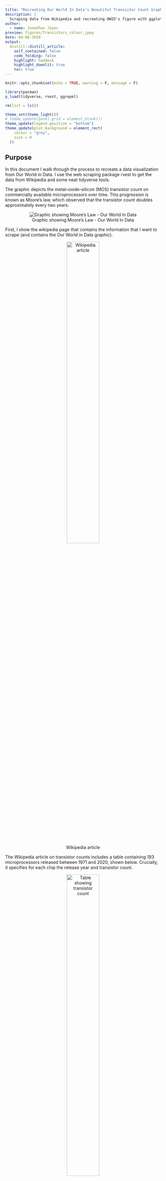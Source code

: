 ```yaml
---
title: "Recreating Our World In Data’s Beautiful Transistor Count Graphic"
description: |
  Scraping data from Wikipedia and recreating OWID's figure with ggplot2.
author:
  - name: Jonathan Jayes
preview: figures/Transistors_colour.jpeg
date: 04-08-2020
output:
  distill::distill_article:
    self_contained: false
    code_folding: false
    highlight: haddock
    highlight_downlit: true
    toc: true
---
```



```r
knitr::opts_chunk$set(echo = TRUE, warning = F, message = F)

library(pacman)
p_load(tidyverse, rvest, ggrepel)

rm(list = ls())

theme_set(theme_light())
# theme_update(panel.grid = element_blank())
theme_update(legend.position = "bottom")
theme_update(plot.background = element_rect(
    colour = "grey",
    size = 0
  ))

```


## Purpose

In this document I walk through the process to recreate a data visualization from Our World in Data. I use the web scraping package rvest to get the data from Wikipedia and some neat tidyverse tools.

The graphic depicts the metal–oxide–silicon (MOS) transistor count on commercially available microprocessors over time. This progression is known as Moore's law, which observed that the transistor count doubles approximately every two years.

<center>

![Graphic showing Moore's Law - Our World In Data](figures/Moore's_Law_Transistor_Count_1971-2018.png)

</center>

First, I show the wikipedia page that contains the information that I want to scrape (and contains the Our World in Data graphic).

<center>

![Wikipedia article](figures/transistor-count-wiki-page.png){#id .class width=50% height=50%}

</center>

The Wikipedia article on transistor counts includes a table containing 193 microprocessors released between 1971 and 2020, shown below. Crucially, it specifies for each chip the release year and transistor count.

<center>

![Table showing transistor count](figures/transistor-table.png){#id .class width=50% height=50%}

</center>

## Scraping

This chunk of code grabs the HTML of the Wikipedia page, selects all the tables on the page and saves the one we want to analyze as a tibble, a very handy dataframe alternative. Rvest's `html_table` function returns all of the elements of a web table, neat!

```r
url <- "https://en.wikipedia.org/wiki/Transistor_count"

html <- read_html(url)

html_nodeset <- html %>% 
  html_nodes("table")

df_transistors <- html_nodeset[[2]] %>% 
  html_table() %>% 
  as_tibble()
```

## Data processing

As visible in the screen capture of the table above, a few cells also hyper-link to sources for the stats. These square brackets prevent R from reading the column as a set of numbers, instead the cell contents are returned as characters.
In the chunk below I use readr's `parse_number` function to extract the numbers from each cell and store them as a double.

```r
df_transistors <- df_transistors %>% 
  janitor::clean_names() %>% 
  mutate(processor = str_squish(str_remove(processor, "\\(.*"))) %>% 
  mutate_at(c("mos_transistor_count", "date_ofintroduction", "mos_process_nm", "area_mm2"), parse_number)
```

## Data viz preparation

In this chunk I lump together the chip designers into the five largest groups and an 'other' category with forcats' `fct_lump` function. It returns these categories as factors. To make the graphic readable, I `sample` 50 of the processors from the table of 193 to annotate onto the plot I also store some graph labels.

```r
df_transistors %>% 
  count(designer, sort = T)

df_transistors <- df_transistors %>% 
  mutate(designer = fct_lump(designer, 5))

processor_labels <- sample(df_transistors$processor, 50)

title <- "Moore's Law"

subtitle <- "The number of transistors on integrated circuit chips (1971-2020)"

caption <- "Source: Wikipedia - Transistor Count: https://en.wikipedia.org/wiki/Transistor_count"
```

## Plotting 

Here I draw the graphic using ggplot2.

```r

# jpeg(
#     filename="C:/Users/User/Documents/Recon/jjayes_distill/_posts/2021-04-21-chips/figures/Transistors_colour.jpeg",
#     width=6,
#     height=4,
#     units="in",
#     res=1000)

df_transistors %>% 
  ggplot(aes(date_ofintroduction, mos_transistor_count)) +
  geom_smooth(group = 1, alpha = .1) +
  geom_point(aes(colour = designer, shape = designer), cex = 3) +
  geom_text_repel(data = df_transistors %>% 
                    filter(processor %in% processor_labels), 
                  aes(date_ofintroduction, mos_transistor_count, label = processor),
                  cex = 3, colour = "#505050") +
  scale_color_brewer(palette = "Dark2") +
  scale_shape_manual(values = seq(15,20, by = 1)) +
  scale_y_log10(labels = scales::comma_format()) +
  labs(x = "Year",
       y = "Transistor Count (log scale)",
       shape = "Chip Designer",
       colour = "Chip Designer",
       caption = caption,
       title = title,
       subtitle = subtitle)

# dev.off()

```

I include a smoothed line of best fit (with `geom_smooth`) below the points to show how progression in transistor count has slowed since 2005, despite the number of chips designed each year increasing.

I use `geom_text_repel` to prevent the labels overlapping each other, and put the y-axis on a log scale to draw attention to the approximate doubling of transistor count each year.

## Conclusion

Thanks for reading along! I hope you learned some neat tricks, and see how easy it is to grab data from the web to visualize.

